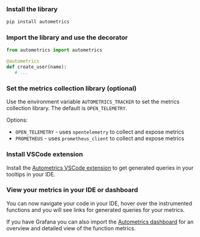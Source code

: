 
<GettingStartedSnippet lang="Python" />

<Steps>

### Install the library

```bash
pip install autometrics
```

### Import the library and use the decorator

```python
from autometrics import autometrics

@autometrics
def create_user(name):
   # ...
```

### Set the metrics collection library (optional)

Use the environment variable `AUTOMETRICS_TRACKER` to set the metrics collection
library. The default is `OPEN_TELEMETRY`.

Options:
- `OPEN_TELEMETRY` - uses `opentelemetry` to collect and expose metrics
- `PROMETHEUS` - uses `prometheus_client` to collect and expose metrics


### Install VSCode extension

Install the [Autometrics VSCode extension](https://marketplace.visualstudio.com/items?itemName=Fiberplane.autometrics) to get generated queries in your tooltips in your IDE.

### View your metrics in your IDE or dashboard

You can now navigate your code in your IDE, hover over the instrumented functions and you will see links for generated queries for your metrics.

If you have Grafana you can also import the [Autometrics dashboard](https://github.com/autometrics-dev/autometrics-shared#dashboards) for an overview and detailed view of the function metrics.

</Steps>